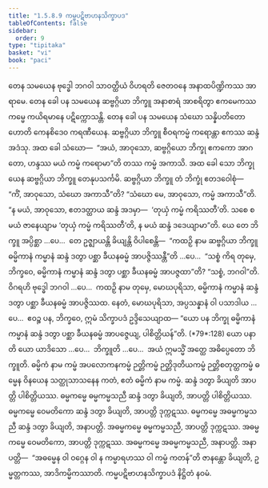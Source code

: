 ```yaml
---
title: "1.5.8.9 ကမ္မပဋိဗာဟနသိက္ခာပဒ"
tableOfContents: false
sidebar:
  order: 9
type: "tipitaka"
basket: "vi"
book: "paci"
---
```



<DynamicBreadcrumb />

<Division number="474" book="paci" e="ch" v="2" p="199">

<Paragraph number="1403" book="paci">
တေန သမယေန ဗုဒ္ဓေါ ဘဂဝါ သာဝတ္ထိယံ ဝိဟရတိ ဇေတဝနေ အနာထပိဏ္ဍိကဿ အာရာမေ. တေန ခေါ ပန သမယေန ဆဗ္ဗဂ္ဂိယာ ဘိက္ခူ အနာစာရံ အာစရိတွာ ဧကမေကဿ ကမ္မေ ကယိရမာနေ ပဋိက္ကောသန္တိ. တေန ခေါ ပန သမယေန သံဃော သန္နိပတိတော ဟောတိ ကေနစိဒေဝ ကရဏီယေန. ဆဗ္ဗဂ္ဂိယာ ဘိက္ခူ စီဝရကမ္မံ ကရောန္တာ ဧကဿ ဆန္ဒံ အဒံသု. အထ ခေါ သံဃော—  “အယံ, အာဝုသော, ဆဗ္ဗဂ္ဂိယော ဘိက္ခု ဧကကော အာဂတော, ဟန္ဒဿ မယံ ကမ္မံ ကရောမာ”တိ တဿ ကမ္မံ အကာသိ. အထ ခေါ သော ဘိက္ခု ယေန ဆဗ္ဗဂ္ဂိယာ ဘိက္ခူ တေနုပသင်္ကမိ. ဆဗ္ဗဂ္ဂိယာ ဘိက္ခူ တံ ဘိက္ခုံ ဧတဒဝေါစုံ—  “ကိံ, အာဝုသော, သံဃော အကာသီ”တိ? “သံဃော မေ, အာဝုသော, ကမ္မံ အကာသီ”တိ. “န မယံ, အာဝုသော, ဧတဒတ္ထာယ ဆန္ဒံ အဒမှာ—  ‘တုယှံ ကမ္မံ ကရိဿတီ’တိ. သစေ စ မယံ ဇာနေယျာမ ‘တုယှံ ကမ္မံ ကရိဿတီ’တိ, န မယံ ဆန္ဒံ ဒဒေယျာမာ”တိ.
</Paragraph>

<Paragraph number="1404" book="paci">
ယေ တေ ဘိက္ခူ အပ္ပိစ္ဆာ …ပေ…  တေ ဥဇ္ဈာယန္တိ ခိယျန္တိ ဝိပါစေန္တိ—  “ကထဉှိ နာမ ဆဗ္ဗဂ္ဂိယာ ဘိက္ခူ ဓမ္မိကာနံ ကမ္မာနံ ဆန္ဒံ ဒတွာ ပစ္ဆာ ခီယနဓမ္မံ အာပဇ္ဇိဿန္တီ”တိ …ပေ…  “သစ္စံ ကိရ တုမှေ, ဘိက္ခဝေ, ဓမ္မိကာနံ ကမ္မာနံ ဆန္ဒံ ဒတွာ ပစ္ဆာ ခီယနဓမ္မံ အာပဇ္ဇထာ”တိ? “သစ္စံ, ဘဂဝါ”တိ. ဝိဂရဟိ ဗုဒ္ဓေါ ဘဂဝါ …ပေ…  ကထဉှိ နာမ တုမှေ, မောဃပုရိသာ, ဓမ္မိကာနံ ကမ္မာနံ ဆန္ဒံ ဒတွာ ပစ္ဆာ ခီယနဓမ္မံ အာပဇ္ဇိဿထ. နေတံ, မောဃပုရိသာ, အပ္ပသန္နာနံ ဝါ ပသာဒါယ …ပေ…  ဧဝဉ္စ ပန, ဘိက္ခဝေ, ဣမံ သိက္ခာပဒံ ဥဒ္ဒိသေယျာထ—
</Paragraph>

</Division>
<Division number="475" book="paci" e="ch" v="2" p="199">

<Paragraph number="1405" book="paci">
<Emphasis>“ယော ပန ဘိက္ခု ဓမ္မိကာနံ ကမ္မာနံ ဆန္ဒံ ဒတွာ ပစ္ဆာ ခီယနဓမ္မံ အာပဇ္ဇေယျ, ပါစိတ္တိယန်”</Emphasis>တိ. (*79*:<Emphasis>128</Emphasis>)
</Paragraph>

</Division>
<Division number="476" book="paci" e="ch" v="2" p="199">

<Paragraph number="1406" book="paci">
<Emphasis>ယော ပနာ</Emphasis>တိ ယော ယာဒိသော …ပေ…  <Emphasis>ဘိက္ခူ</Emphasis>တိ …ပေ…  အယံ ဣမသ္မိံ အတ္ထေ အဓိပ္ပေတော ဘိက္ခူတိ.
</Paragraph>

<Paragraph number="1407" book="paci">
<Emphasis>ဓမ္မိကံ</Emphasis> နာမ <Emphasis>ကမ္မံ</Emphasis> အပလောကနကမ္မံ ဉတ္တိကမ္မံ ဉတ္တိဒုတိယကမ္မံ ဉတ္တိစတုတ္ထကမ္မံ ဓမ္မေန ဝိနယေန သတ္ထုသာသနေန ကတံ, ဧတံ ဓမ္မိကံ နာမ ကမ္မံ. ဆန္ဒံ ဒတွာ ခိယျတိ အာပတ္တိ ပါစိတ္တိယဿ.
</Paragraph>

</Division>
<Division number="477" book="paci" e="ch" v="2" p="200">

<Paragraph number="1408" book="paci">
ဓမ္မကမ္မေ ဓမ္မကမ္မသညီ ဆန္ဒံ ဒတွာ ခိယျတိ, အာပတ္တိ ပါစိတ္တိယဿ. ဓမ္မကမ္မေ ဝေမတိကော ဆန္ဒံ ဒတွာ ခိယျတိ, အာပတ္တိ ဒုက္ကဋဿ. ဓမ္မကမ္မေ အဓမ္မကမ္မသညီ ဆန္ဒံ ဒတွာ ခိယျတိ, အနာပတ္တိ. အဓမ္မကမ္မေ ဓမ္မကမ္မသညီ, အာပတ္တိ ဒုက္ကဋဿ. အဓမ္မကမ္မေ ဝေမတိကော, အာပတ္တိ ဒုက္ကဋဿ. အဓမ္မကမ္မေ အဓမ္မကမ္မသညီ, အနာပတ္တိ.
</Paragraph>

</Division>
<Division number="478" book="paci" e="ch" v="2" p="200">

<Paragraph number="1409" book="paci">
အနာပတ္တိ—  “အဓမ္မေန ဝါ ဝဂ္ဂေန ဝါ န ကမ္မာရဟဿ ဝါ ကမ္မံ ကတန်”တိ ဇာနန္တော ခိယျတိ, ဥမ္မတ္တကဿ, အာဒိကမ္မိကဿာတိ.

</Paragraph>
</Division>

<Paragraph number="1410" type="center" book="paci">
ကမ္မပဋိဗာဟနသိက္ခာပဒံ နိဋ္ဌိတံ နဝမံ.
</Paragraph>